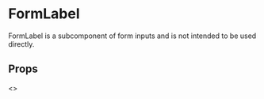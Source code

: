 
<Meta
  title="Components/Form Inputs/Subcomponents/FormLabel"
  component={FormLabel}
  decorators={[withA11y]}
/>

# FormLabel

FormLabel is a subcomponent of form inputs and is not intended to be used directly.

## Props
<Props of={FormLabel} />

<Preview>
  <Story name="Default">
    <FormLabel labelText="input label" inputId="name" />
  </Story>
</Preview>

<Preview>
  <Story name="Required">
    <FormLabel labelText="required input label" inputId="name" isFieldRequired />
  </Story>
</Preview>


<Preview>
  <Story name="Error States">
    <>
    <FormLabel labelText="input label has error" inputId="name" hasError />
    <FormLabel labelText="required input label has error" inputId="name" hasError isFieldRequired />
    </>
  </Story>
</Preview>
